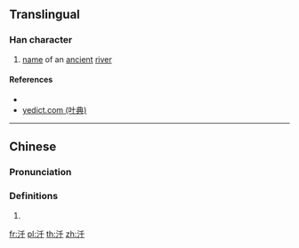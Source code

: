{{character info/new}}
==Translingual==

===Han character===
{{Han char|rn=85|rad=水|as=03|sn=6|four=|canj=EHJ|ids=⿰氵千}}

# [[name]] of an [[ancient]] [[river]]

====References====
* {{Han ref|kx=0605.120|dkj=17131|hdz=31552.040|uh=6C58|ud=27736}}
* [http://yedict.com/htm/6C/6C58.htm yedict.com (叶典)]

----

==Chinese==
{{zh-forms}}

===Pronunciation===
{{zh-pron
|m=qiān
|c=cim4
|mc=y
|oc=y
|ma=
|cat=pn
}}

===Definitions===
{{zh-hanzi}}

# {{rfdef|lang=zh}}

[[fr:汘]]
[[pl:汘]]
[[th:汘]]
[[zh:汘]]
